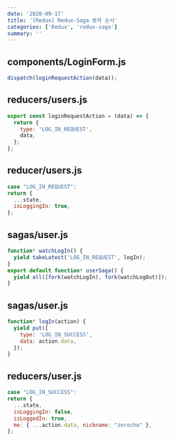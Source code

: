 ```yaml
---
date: '2020-09-17'
title: '[Redux] Redux-Saga 동작 순서'
categories: ['Redux', 'redux-saga']
summary: ''
---
```


## components/LoginForm.js

```javascript
dispatch(loginRequestAction(data));
```

## reducers/users.js

```javascript
export const loginRequestAction = (data) => {
  return {
    type: 'LOG_IN_REQUEST',
    data,
  };
};
```

## reducer/users.js

```javascript
case "LOG_IN_REQUEST":
return {
  ...state,
  isLoggingIn: true,
};
```

## sagas/user.js

```javascript
function* watchLogIn() {
  yield takeLatest('LOG_IN_REQUEST', logIn);
}
export default function* userSaga() {
  yield all([fork(watchLogIn), fork(watchLogOut)]);
}
```

## sagas/user.js

```javascript
function* logIn(action) {
  yield put({
    type: 'LOG_IN_SUCCESS',
    data: action.data,
  });
}
```

## reducers/user.js

```javascript
case "LOG_IN_SUCCESS":
return {
  ...state,
  isLoggingIn: false,
  isLoggedIn: true,
  me: { ...action.data, nickname: "zerocho" },
};
```
